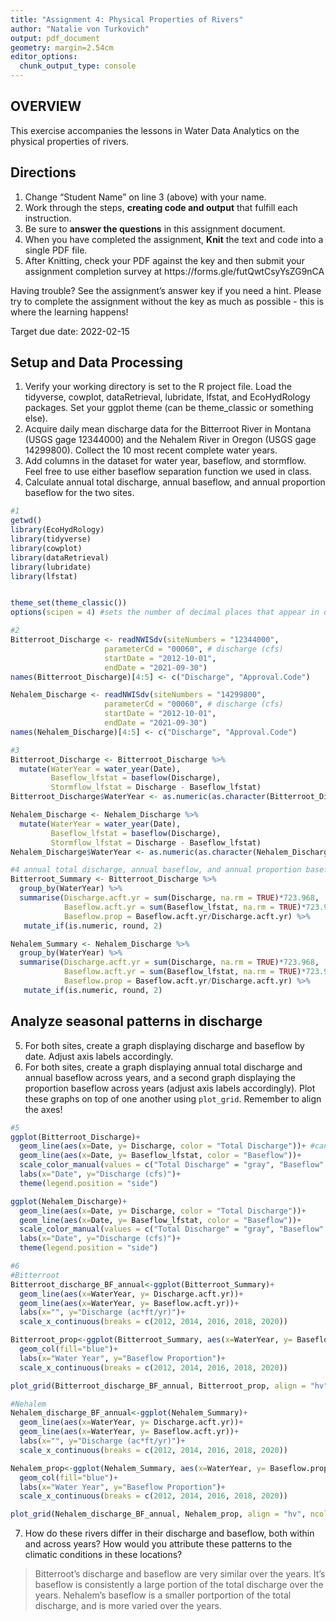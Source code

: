 ```yaml
---
title: "Assignment 4: Physical Properties of Rivers"
author: "Natalie von Turkovich"
output: pdf_document
geometry: margin=2.54cm
editor_options: 
  chunk_output_type: console
---
```


## OVERVIEW

This exercise accompanies the lessons in Water Data Analytics on the physical properties of rivers. 

## Directions
1. Change "Student Name" on line 3 (above) with your name.
2. Work through the steps, **creating code and output** that fulfill each instruction.
3. Be sure to **answer the questions** in this assignment document.
4. When you have completed the assignment, **Knit** the text and code into a single PDF file.
5. After Knitting, check your PDF against the key and then submit your assignment completion survey at https://forms.gle/futQwtCsyYsZG9nCA

Having trouble? See the assignment's answer key if you need a hint. Please try to complete the assignment without the key as much as possible - this is where the learning happens!

Target due date: 2022-02-15

## Setup and Data Processing

1. Verify your working directory is set to the R project file. Load the tidyverse, cowplot, dataRetrieval, lubridate, lfstat, and EcoHydRology packages. Set your ggplot theme (can be theme_classic or something else).
2. Acquire daily mean discharge data for the Bitterroot River in Montana (USGS gage 12344000) and the Nehalem River in Oregon (USGS gage 14299800). Collect the 10 most recent complete water years.
3. Add columns in the dataset for water year, baseflow, and stormflow. Feel free to use either baseflow separation function we used in class. 
4. Calculate annual total discharge, annual baseflow, and annual proportion baseflow for the two sites.

```r
#1
getwd()
library(EcoHydRology)
library(tidyverse)
library(cowplot)
library(dataRetrieval)
library(lubridate)
library(lfstat)


theme_set(theme_classic())
options(scipen = 4) #sets the number of decimal places that appear in output

#2
Bitterroot_Discharge <- readNWISdv(siteNumbers = "12344000",
                     parameterCd = "00060", # discharge (cfs)
                     startDate = "2012-10-01",
                     endDate = "2021-09-30")
names(Bitterroot_Discharge)[4:5] <- c("Discharge", "Approval.Code")

Nehalem_Discharge <- readNWISdv(siteNumbers = "14299800",
                     parameterCd = "00060", # discharge (cfs)
                     startDate = "2012-10-01",
                     endDate = "2021-09-30")
names(Nehalem_Discharge)[4:5] <- c("Discharge", "Approval.Code")

#3
Bitterroot_Discharge <- Bitterroot_Discharge %>%
  mutate(WaterYear = water_year(Date),
         Baseflow_lfstat = baseflow(Discharge), 
         Stormflow_lfstat = Discharge - Baseflow_lfstat) 
Bitterroot_Discharge$WaterYear <- as.numeric(as.character(Bitterroot_Discharge$WaterYear))

Nehalem_Discharge <- Nehalem_Discharge %>%
  mutate(WaterYear = water_year(Date),
         Baseflow_lfstat = baseflow(Discharge), 
         Stormflow_lfstat = Discharge - Baseflow_lfstat)
Nehalem_Discharge$WaterYear <- as.numeric(as.character(Nehalem_Discharge$WaterYear))

#4 annual total discharge, annual baseflow, and annual proportion baseflow
Bitterroot_Summary <- Bitterroot_Discharge %>%
  group_by(WaterYear) %>%
  summarise(Discharge.acft.yr = sum(Discharge, na.rm = TRUE)*723.968,
            Baseflow.acft.yr = sum(Baseflow_lfstat, na.rm = TRUE)*723.968,
            Baseflow.prop = Baseflow.acft.yr/Discharge.acft.yr) %>%
   mutate_if(is.numeric, round, 2)

Nehalem_Summary <- Nehalem_Discharge %>%
  group_by(WaterYear) %>%
  summarise(Discharge.acft.yr = sum(Discharge, na.rm = TRUE)*723.968,
            Baseflow.acft.yr = sum(Baseflow_lfstat, na.rm = TRUE)*723.968,
            Baseflow.prop = Baseflow.acft.yr/Discharge.acft.yr) %>%
   mutate_if(is.numeric, round, 2)


```

## Analyze seasonal patterns in discharge

5. For both sites, create a graph displaying discharge and baseflow by date. Adjust axis labels accordingly.
6. For both sites, create a graph displaying annual total discharge and annual baseflow across years, and a second graph displaying the proportion baseflow across years (adjust axis labels accordingly). Plot these graphs on top of one another using `plot_grid`. Remember to align the axes!

```r
#5
ggplot(Bitterroot_Discharge)+
  geom_line(aes(x=Date, y= Discharge, color = "Total Discharge"))+ #can you put just x = in the ggplot aes?
  geom_line(aes(x=Date, y= Baseflow_lfstat, color = "Baseflow"))+
  scale_color_manual(values = c("Total Discharge" = "gray", "Baseflow" = "orange"))+ #other way to label lines in legend?
  labs(x="Date", y="Discharge (cfs)")+
  theme(legend.position = "side")

ggplot(Nehalem_Discharge)+
  geom_line(aes(x=Date, y= Discharge, color = "Total Discharge"))+
  geom_line(aes(x=Date, y= Baseflow_lfstat, color = "Baseflow"))+
  scale_color_manual(values = c("Total Discharge" = "gray", "Baseflow" = "orange"))+
  labs(x="Date", y="Discharge (cfs)")+
  theme(legend.position = "side")

#6
#Bitterroot
Bitterroot_discharge_BF_annual<-ggplot(Bitterroot_Summary)+
  geom_line(aes(x=WaterYear, y= Discharge.acft.yr))+
  geom_line(aes(x=WaterYear, y= Baseflow.acft.yr))+
  labs(x="", y="Discharge (ac*ft/yr)")+
  scale_x_continuous(breaks = c(2012, 2014, 2016, 2018, 2020))

Bitterroot_prop<-ggplot(Bitterroot_Summary, aes(x=WaterYear, y= Baseflow.prop))+
  geom_col(fill="blue")+
  labs(x="Water Year", y="Baseflow Proportion")+
  scale_x_continuous(breaks = c(2012, 2014, 2016, 2018, 2020))

plot_grid(Bitterroot_discharge_BF_annual, Bitterroot_prop, align = "hv", ncol = 1)

#Nehalem
Nehalem_discharge_BF_annual<-ggplot(Nehalem_Summary)+
  geom_line(aes(x=WaterYear, y= Discharge.acft.yr))+
  geom_line(aes(x=WaterYear, y= Baseflow.acft.yr))+
  labs(x="", y="Discharge (ac*ft/yr)")+
  scale_x_continuous(breaks = c(2012, 2014, 2016, 2018, 2020))

Nehalem_prop<-ggplot(Nehalem_Summary, aes(x=WaterYear, y= Baseflow.prop))+
  geom_col(fill="blue")+
  labs(x="Water Year", y="Baseflow Proportion")+
  scale_x_continuous(breaks = c(2012, 2014, 2016, 2018, 2020))

plot_grid(Nehalem_discharge_BF_annual, Nehalem_prop, align = "hv", ncol = 1)
```

7. How do these rivers differ in their discharge and baseflow, both within and across years? How would you attribute these patterns to the climatic conditions in these locations?

> Bitterroot's discharge and baseflow are very similar over the years. It's baseflow is consistently a large portion of the total discharge over the years. Nehalem's baseflow is a smaller portportion of the total discharge, and is more varied over the years. 
